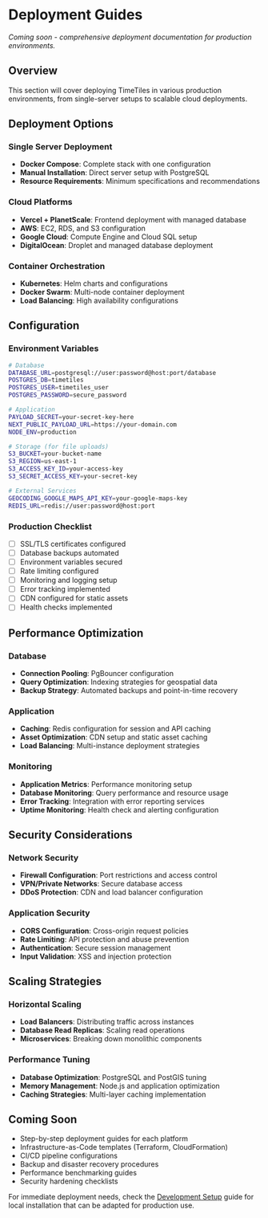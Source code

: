 # Deployment Guides

_Coming soon - comprehensive deployment documentation for production environments._

## Overview

This section will cover deploying TimeTiles in various production environments, from single-server setups to scalable cloud deployments.

## Deployment Options

### Single Server Deployment

- **Docker Compose**: Complete stack with one configuration
- **Manual Installation**: Direct server setup with PostgreSQL
- **Resource Requirements**: Minimum specifications and recommendations

### Cloud Platforms

- **Vercel + PlanetScale**: Frontend deployment with managed database
- **AWS**: EC2, RDS, and S3 configuration
- **Google Cloud**: Compute Engine and Cloud SQL setup
- **DigitalOcean**: Droplet and managed database deployment

### Container Orchestration

- **Kubernetes**: Helm charts and configurations
- **Docker Swarm**: Multi-node container deployment
- **Load Balancing**: High availability configurations

## Configuration

### Environment Variables

```bash
# Database
DATABASE_URL=postgresql://user:password@host:port/database
POSTGRES_DB=timetiles
POSTGRES_USER=timetiles_user
POSTGRES_PASSWORD=secure_password

# Application
PAYLOAD_SECRET=your-secret-key-here
NEXT_PUBLIC_PAYLOAD_URL=https://your-domain.com
NODE_ENV=production

# Storage (for file uploads)
S3_BUCKET=your-bucket-name
S3_REGION=us-east-1
S3_ACCESS_KEY_ID=your-access-key
S3_SECRET_ACCESS_KEY=your-secret-key

# External Services
GEOCODING_GOOGLE_MAPS_API_KEY=your-google-maps-key
REDIS_URL=redis://user:password@host:port
```

### Production Checklist

- [ ] SSL/TLS certificates configured
- [ ] Database backups automated
- [ ] Environment variables secured
- [ ] Rate limiting configured
- [ ] Monitoring and logging setup
- [ ] Error tracking implemented
- [ ] CDN configured for static assets
- [ ] Health checks implemented

## Performance Optimization

### Database

- **Connection Pooling**: PgBouncer configuration
- **Query Optimization**: Indexing strategies for geospatial data
- **Backup Strategy**: Automated backups and point-in-time recovery

### Application

- **Caching**: Redis configuration for session and API caching
- **Asset Optimization**: CDN setup and static asset caching
- **Load Balancing**: Multi-instance deployment strategies

### Monitoring

- **Application Metrics**: Performance monitoring setup
- **Database Monitoring**: Query performance and resource usage
- **Error Tracking**: Integration with error reporting services
- **Uptime Monitoring**: Health check and alerting configuration

## Security Considerations

### Network Security

- **Firewall Configuration**: Port restrictions and access control
- **VPN/Private Networks**: Secure database access
- **DDoS Protection**: CDN and load balancer configuration

### Application Security

- **CORS Configuration**: Cross-origin request policies
- **Rate Limiting**: API protection and abuse prevention
- **Authentication**: Secure session management
- **Input Validation**: XSS and injection protection

## Scaling Strategies

### Horizontal Scaling

- **Load Balancers**: Distributing traffic across instances
- **Database Read Replicas**: Scaling read operations
- **Microservices**: Breaking down monolithic components

### Performance Tuning

- **Database Optimization**: PostgreSQL and PostGIS tuning
- **Memory Management**: Node.js and application optimization
- **Caching Strategies**: Multi-layer caching implementation

## Coming Soon

- Step-by-step deployment guides for each platform
- Infrastructure-as-Code templates (Terraform, CloudFormation)
- CI/CD pipeline configurations
- Backup and disaster recovery procedures
- Performance benchmarking guides
- Security hardening checklists

For immediate deployment needs, check the [Development Setup](../development) guide for local installation that can be adapted for production use.
